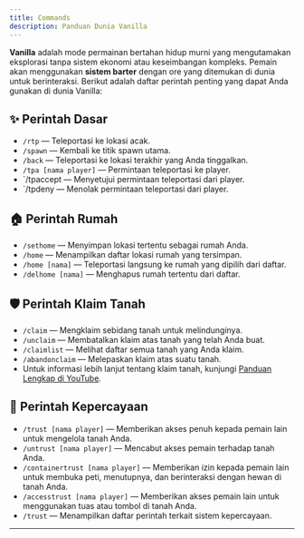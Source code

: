 ---
title: Commands
description: Panduan Dunia Vanilla
---
**Vanilla** adalah mode permainan bertahan hidup murni yang mengutamakan eksplorasi tanpa sistem ekonomi atau keseimbangan kompleks. Pemain akan menggunakan **sistem barter** dengan ore yang ditemukan di dunia untuk berinteraksi. Berikut adalah daftar perintah penting yang dapat Anda gunakan di dunia Vanilla:

## ✨ Perintah Dasar  
- `/rtp` — Teleportasi ke lokasi acak.  
- `/spawn` — Kembali ke titik spawn utama.  
- `/back` — Teleportasi ke lokasi terakhir yang Anda tinggalkan.
- `/tpa [nama player]` — Permintaan teleportasi ke player.
- `/tpaccept — Menyetujui permintaan teleportasi dari player.
- `/tpdeny — Menolak permintaan teleportasi dari player. 

## 🏠 Perintah Rumah  
- `/sethome` — Menyimpan lokasi tertentu sebagai rumah Anda.  
- `/home` — Menampilkan daftar lokasi rumah yang tersimpan.  
- `/home [nama]` — Teleportasi langsung ke rumah yang dipilih dari daftar.  
- `/delhome [nama]` — Menghapus rumah tertentu dari daftar.  

## 🛡️ Perintah Klaim Tanah  
- `/claim` — Mengklaim sebidang tanah untuk melindunginya.  
- `/unclaim` — Membatalkan klaim atas tanah yang telah Anda buat.  
- `/claimlist` — Melihat daftar semua tanah yang Anda klaim.  
- `/abandonclaim` — Melepaskan klaim atas suatu tanah.
- Untuk informasi lebih lanjut tentang klaim tanah, kunjungi [Panduan Lengkap di YouTube](https://youtu.be/JbXzMHwL9JQ).  

## 👥 Perintah Kepercayaan  
- `/trust [nama player]` — Memberikan akses penuh kepada pemain lain untuk mengelola tanah Anda.  
- `/untrust [nama player]` — Mencabut akses pemain terhadap tanah Anda.  
- `/containertrust [nama player]` — Memberikan izin kepada pemain lain untuk membuka peti, menutupnya, dan berinteraksi dengan hewan di tanah Anda.  
- `/accesstrust [nama player]` — Memberikan akses pemain lain untuk menggunakan tuas atau tombol di tanah Anda.  
- `/trust` — Menampilkan daftar perintah terkait sistem kepercayaan.  

---